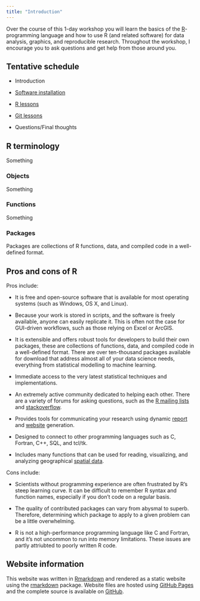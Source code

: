 ```yaml
---
title: "Introduction"
---
```


Over the course of this 1-day workshop you will learn the basics of the
[R](https://www.r-project.org/)-programming language and
how to use R (and related software) for data analysis, graphics, and reproducible research.
Throughout the workshop, I encourage you to ask questions and get help from those around you.


## Tentative schedule

* Introduction

* [Software installation](software.html)

* [R lessons](r-lessons.html)

* [Git lessons](git-lessons.html)

* Questions/Final thoughts

## R terminology

Something



### Objects

Something

### Functions

Something


### Packages

Packages are collections of R functions, data, and compiled code in a well-defined format.









## Pros and cons of R

Pros include:

* It is free and open-source software that is available for most operating systems
  (such as Windows, OS X, and Linux).

* Because your work is stored in scripts, and the software is freely available, anyone can easily replicate it.
  This is often not the case for GUI-driven workflows, such as those relying on Excel or ArcGIS.

* It is extensible and offers robust tools for developers to build their own packages,
  these are collections of functions, data, and compiled code in a well-defined format.
  There are over ten-thousand packages available for download that address almost all of your data science needs,
  everything from statistical modelling to machine learning.

* Immediate access to the very latest statistical techniques and implementations.

* An extremely active community dedicated to helping each other.
  There are a variety of forums for asking questions, such as the
  [R mailing lists](https://www.r-project.org/mail.html) and
  [stackoverflow](http://stackoverflow.com/questions/tagged/r).

* Provides tools for communicating your research using dynamic
  [report](http://yihui.name/knitr/) and
  [website](http://rmarkdown.rstudio.com/rmarkdown_websites.html) generation.

* Designed to connect to other programming languages such as
  C, Fortran, C++, SQL, and tcl/tk.

* Includes many functions that can be used for reading, visualizing, and analyzing
  geographical [spatial data](https://CRAN.R-project.org/view=Spatial).

Cons include:

* Scientists without programming experience are often frustrated by R's steep learning curve.
  It can be difficult to remember R syntax and function names,
  especially if you don't code on a regular basis.

* The quality of contributed packages can vary from abysmal to superb.
  Therefore, determining which package to apply to a given problem can be a little overwhelming.

* R is not a high-performance programming language like C and Fortran,
  and it's not uncommon to run into memory limitations.
  These issues are partly attriubted to poorly written R code.



## Website information

This website was written in [Rmarkdown](http://rmarkdown.rstudio.com/) and
rendered as a static website using the [rmarkdown](https://CRAN.R-project.org/package=rmarkdown) package.
Website files are hosted using [GitHub Pages](https://pages.github.com/)
and the complete source is available on [GitHub](https://github.com/jfisher-usgs/r-workshop).
